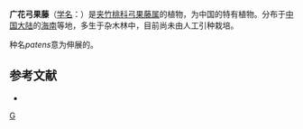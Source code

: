 {{Speciesbox
| genus = Toxocarpus
| species = patens
| authority = Tsiang in Sunyatsenia
}}

'''广花弓果藤'''（[[学名|学名]]：{{lang|la|''Toxocarpus patens''}}）是[[夹竹桃科|夹竹桃科]][[弓果藤属|弓果藤属]]的植物，为中国的特有植物。分布于[[中国大陆|中国大陆]]的[[海南|海南]]等地，多生于杂木林中，目前尚未由人工引种栽培。

种名''patens''意为伸展的。

== 参考文献 ==
<div class="references-small">
* {{cite web| url =http://www.bioinfo.cn/db05/KmzwSpecies.php?action=view&id=1684| title =广花弓果藤| work =《中国高等植物数据库全库》| publisher =中国科学院微生物研究所| author =昆明植物研究所| accessdate =2009-02-22| deadurl =yes| archiveurl =https://web.archive.org/web/20160305023148/http://www.bioinfo.cn/db05/KmzwSpecies.php?action=view&id=1684| archivedate =2016-03-05}}
</div>
{{Taxonbar|from=Q11062357}}

[[Category:弓果藤属|G]]